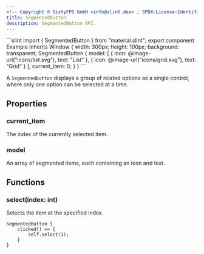 ```yaml
---
<!-- Copyright © SixtyFPS GmbH <info@slint.dev> ; SPDX-License-Identifier: MIT -->
title: SegmentedButton
description: SegmentedButton API.
---
```



<CodeSnippetMD imagePath="" imageWidth="0" imageHeight="0" imageAlt="">
```slint
import { SegmentedButton } from "material.slint";
export component Example inherits Window {
    width: 300px;
    height: 100px;
    background: transparent;
    SegmentedButton {
        model: [
            { icon: @image-url("icons/list.svg"), text: "List" },
            { icon: @image-url("icons/grid.svg"), text: "Grid" }
        ];
        current_item: 0;
    }
}
```
</CodeSnippetMD>

A `SegmentedButton` displays a group of related options as a single control, where only one option can be selected at a time.

## Properties

### current_item
<SlintProperty propName="current_item" typeName="int" propertyVisibility="in-out">
The index of the currently selected item.
</SlintProperty>

### model
<SlintProperty propName="model" typeName="[SegmentedItem]">
An array of segmented items, each containing an icon and text.
</SlintProperty>

## Functions

### select(index: int)
Selects the item at the specified index.

```slint {2-4}
SegmentedButton {
    clicked() => {
        self.select(1);
    }
}
```